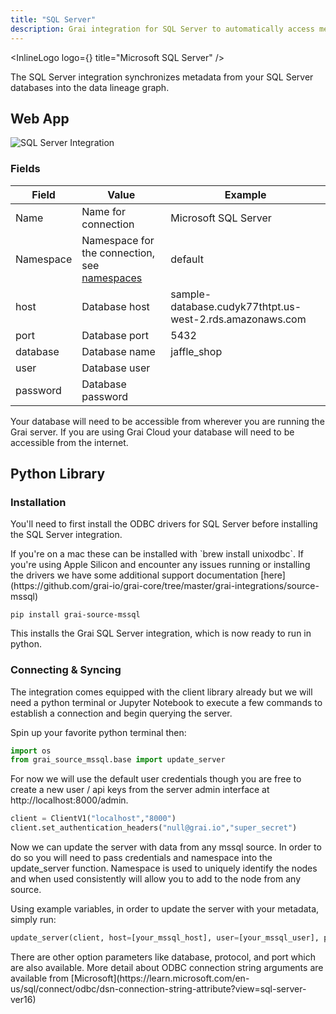 ```yaml
---
title: "SQL Server"
description: Grai integration for SQL Server to automatically access metadata.
---
```



<InlineLogo logo={<SqlServerLogoIcon />} title="Microsoft SQL Server" />

The SQL Server integration synchronizes metadata from your SQL Server databases into the data lineage graph.

## Web App

<Image
  src="/images/docs/core/integrations/mssql.png"
  height={600}
  width={1200}
  alt="SQL Server Integration"
/>

### Fields

| Field     | Value                                                               | Example                                                  |
| --------- | ------------------------------------------------------------------- | -------------------------------------------------------- |
| Name      | Name for connection                                                 | Microsoft SQL Server                                     |
| Namespace | Namespace for the connection, see [namespaces](/concepts/namespace) | default                                                  |
| host      | Database host                                                       | sample-database.cudyk77thtpt.us-west-2.rds.amazonaws.com |
| port      | Database port                                                       | 5432                                                     |
| database  | Database name                                                       | jaffle_shop                                              |
| user      | Database user                                                       |                                                          |
| password  | Database password                                                   |                                                          |

<Callout type="warning" emoji="ℹ️">
  Your database will need to be accessible from wherever you are running the
  Grai server. If you are using Grai Cloud your database will need to be
  accessible from the internet.
</Callout>

## Python Library

### Installation

You'll need to first install the ODBC drivers for SQL Server before installing the SQL Server integration.

<Callout type="info" emoji="ℹ️">
  If you're on a mac these can be installed with `brew install unixodbc`. If
  you're using Apple Silicon and encounter any issues running or installing the
  drivers we have some additional support documentation
  [here](https://github.com/grai-io/grai-core/tree/master/grai-integrations/source-mssql)
</Callout>

```shell copy
pip install grai-source-mssql
```

This installs the Grai SQL Server integration, which is now ready to run in python.

### Connecting & Syncing

The integration comes equipped with the client library already but we will need a python terminal or Jupyter Notebook to execute a few commands to establish a connection and begin querying the server.

Spin up your favorite python terminal then:

```python copy
import os
from grai_source_mssql.base import update_server
```

For now we will use the default user credentials though you are free to create a new user / api keys from the server admin interface at http://localhost:8000/admin.

```python copy
client = ClientV1("localhost","8000")
client.set_authentication_headers("null@grai.io","super_secret")
```

Now we can update the server with data from any mssql source. In order to do so you will need to pass credentials and namespace into the update_server function. Namespace is used to uniquely identify the nodes and when used consistently will allow you to add to the node from any source.

Using example variables, in order to update the server with your metadata, simply run:

```python copy
update_server(client, host=[your_mssql_host], user=[your_mssql_user], password=[your_mssql_password], namespace=[your_grai_namespace])
```

<Callout type="info" emoji="ℹ️">
  There are other option parameters like database, protocol, and port which are
  also available. More detail about ODBC connection string arguments are
  available from
  [Microsoft](https://learn.microsoft.com/en-us/sql/connect/odbc/dsn-connection-string-attribute?view=sql-server-ver16)
</Callout>

